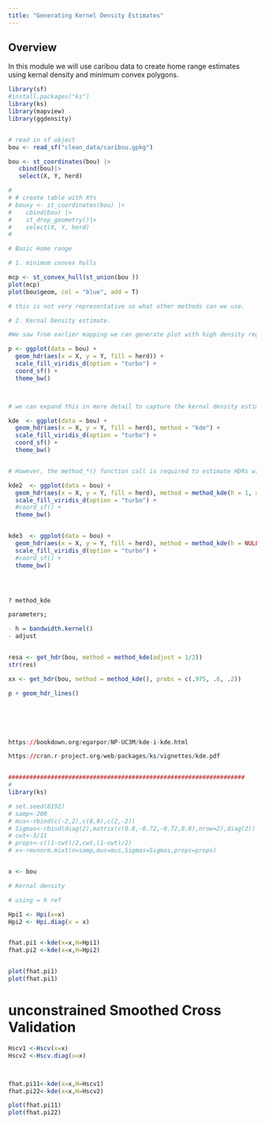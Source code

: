 ```yaml
---
title: "Generating Kernel Density Estimates"
---
```




## Overview

In this module we will use caribou data to create home range estimates using kernal density and minimum convex polygons. 


```r

library(sf)
#install.packages("ks")
library(ks)
library(mapview)
library(ggdensity)


# read in sf object 
bou <- read_sf("clean_data/caribou.gpkg") 

bou <- st_coordinates(bou) |> 
   cbind(bou)|>
   select(X, Y, herd)

# 
# # create table with XYs 
# bouxy <- st_coordinates(bou) |> 
#    cbind(bou) |> 
#    st_drop_geometry()|>
#    select(X, Y, herd)
# 


```


```r

# Basic Home range 

# 1. minimum convex hulls 

mcp <- st_convex_hull(st_union(bou ))
plot(mcp)
plot(bou$geom, col = "blue", add = T)

# this is not very representative so what other methods can we use. 

```

```r

# 2. Kernal Density estimate. 

#We saw from earlier mapping we can generate plot with high density regions. 

p <- ggplot(data = bou) +
  geom_hdr(aes(x = X, y = Y, fill = herd)) + 
  scale_fill_viridis_d(option = "turbo") +
  coord_sf() + 
  theme_bw()



# we can expand this in more detail to capture the kernal density estimate 

kde  <- ggplot(data = bou) +
  geom_hdr(aes(x = X, y = Y, fill = herd), method = "kde") + 
  scale_fill_viridis_d(option = "turbo") +
  coord_sf() + 
  theme_bw()


# However, the method_*() function call is required to estimate HDRs with non-default estimator parameters.

kde2  <- ggplot(data = bou) +
  geom_hdr(aes(x = X, y = Y, fill = herd), method = method_kde(h = 1, adjust = 1/2)) + 
  scale_fill_viridis_d(option = "turbo") +
  #coord_sf() + 
  theme_bw()


kde3  <- ggplot(data = bou) +
  geom_hdr(aes(x = X, y = Y, fill = herd), method = method_kde(h = NULL)) + 
  scale_fill_viridis_d(option = "turbo") +
  #coord_sf() + 
  theme_bw()




? method_kde

parameters; 

- h = bandwidth.kernel()
- adjust 


resa <- get_hdr(bou, method = method_kde(adjust = 1/2))
str(res)

xx <- get_hdr(bou, method = method_kde(), probs = c(.975, .6, .2))

p + geom_hdr_lines()






https://bookdown.org/egarpor/NP-UC3M/kde-i-kde.html

https://cran.r-project.org/web/packages/ks/vignettes/kde.pdf


###################################################################
#
library(ks)

# set.seed(8192) 
# samp<-200 
# mus<-rbind(c(-2,2),c(0,0),c(2,-2)) 
# Sigmas<-rbind(diag(2),matrix(c(0.8,-0.72,-0.72,0.8),nrow=2),diag(2)) 
# cwt<-3/11 
# props<-c((1-cwt)/2,cwt,(1-cwt)/2) 
# x<-rmvnorm.mixt(n=samp,mus=mus,Sigmas=Sigmas,props=props)


x <- bou

# Kernal density 

# using = h ref 

Hpi1 <- Hpi(x=x)
Hpi2 <- Hpi.diag(x = x)


fhat.pi1 <-kde(x=x,H=Hpi1) 
fhat.pi2 <-kde(x=x,H=Hpi2)


plot(fhat.pi1)
plot(fhat.pi1)


```

# unconstrained Smoothed Cross Validation 

```r


Hscv1 <-Hscv(x=x)
Hscv2 <-Hscv.diag(x=x)



fhat.pi11<-kde(x=x,H=Hscv1) 
fhat.pi22<-kde(x=x,H=Hscv2)

plot(fhat.pi11)
plot(fhat.pi22)

```











